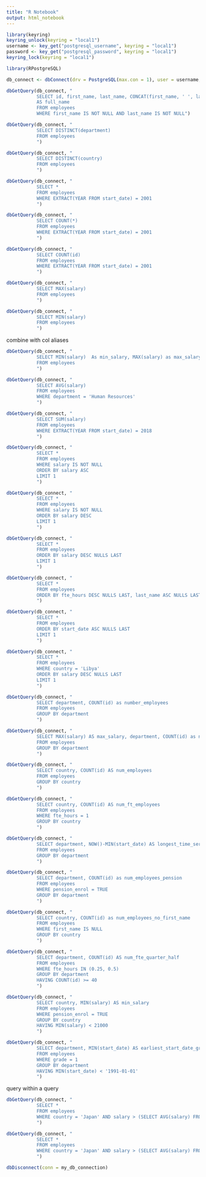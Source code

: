 ```yaml
---
title: "R Notebook"
output: html_notebook
---
```


```r
library(keyring)
keyring_unlock(keyring = "local1")
username <- key_get("postgresql_username", keyring = "local1")
password <- key_get("postgresql_password", keyring = "local1")
keyring_lock(keyring = "local1")

library(RPostgreSQL)

db_connect <- dbConnect(drv = PostgreSQL(max.con = 1), user = username, password = password, dbname = "omni_employees", host = "localhost")
```


```r
dbGetQuery(db_connect, "
           SELECT id, first_name, last_name, CONCAT(first_name, ' ', last_name)
           AS full_name
           FROM employees
           WHERE first_name IS NOT NULL AND last_name IS NOT NULL")
``` 

```r
dbGetQuery(db_connect, "
           SELECT DISTINCT(department)
           FROM employees
           ")
``` 


```r
dbGetQuery(db_connect, "
           SELECT DISTINCT(country)
           FROM employees
           ")
```

```r
dbGetQuery(db_connect, "
           SELECT *
           FROM employees
           WHERE EXTRACT(YEAR FROM start_date) = 2001
           ")
```

```r
dbGetQuery(db_connect, "
           SELECT COUNT(*)
           FROM employees
           WHERE EXTRACT(YEAR FROM start_date) = 2001
           ")
```

```r
dbGetQuery(db_connect, "
           SELECT COUNT(id)
           FROM employees
           WHERE EXTRACT(YEAR FROM start_date) = 2001
           ")
```

```r
dbGetQuery(db_connect, "
           SELECT MAX(salary) 
           FROM employees
           ")
```

```r
dbGetQuery(db_connect, "
           SELECT MIN(salary) 
           FROM employees
           ")
```

combine with col aliases
```r
dbGetQuery(db_connect, "
           SELECT MIN(salary)  As min_salary, MAX(salary) as max_salary
           FROM employees
           ")
```


```r
dbGetQuery(db_connect, "
           SELECT AVG(salary) 
           FROM employees
           WHERE department = 'Human Resources'
           ")
```

```r
dbGetQuery(db_connect, "
           SELECT SUM(salary) 
           FROM employees
           WHERE EXTRACT(YEAR FROM start_date) = 2018
           ")
```

```r
dbGetQuery(db_connect, "
           SELECT *
           FROM employees
           WHERE salary IS NOT NULL
           ORDER BY salary ASC
           LIMIT 1
           ")
```


```r
dbGetQuery(db_connect, "
           SELECT *
           FROM employees
           WHERE salary IS NOT NULL
           ORDER BY salary DESC
           LIMIT 1
           ")
```


```r
dbGetQuery(db_connect, "
           SELECT *
           FROM employees
           ORDER BY salary DESC NULLS LAST
           LIMIT 1
           ")
```

```r
dbGetQuery(db_connect, "
           SELECT *
           FROM employees
           ORDER BY fte_hours DESC NULLS LAST, last_name ASC NULLS LAST
           ")
```

```r
dbGetQuery(db_connect, "
           SELECT *
           FROM employees
           ORDER BY start_date ASC NULLS LAST
           LIMIT 1
           ")
```


```r
dbGetQuery(db_connect, "
           SELECT *
           FROM employees
           WHERE country = 'Libya'
           ORDER BY salary DESC NULLS LAST
           LIMIT 1
           ")
```



```r
dbGetQuery(db_connect, "
           SELECT department, COUNT(id) as number_employees
           FROM employees
           GROUP BY department
           ")
```


```r
dbGetQuery(db_connect, "
           SELECT MAX(salary) AS max_salary, department, COUNT(id) as number_employees
           FROM employees
           GROUP BY department
           ")
```


```r
dbGetQuery(db_connect, "
           SELECT country, COUNT(id) AS num_employees
           FROM employees
           GROUP BY country
           ")
```

```r
dbGetQuery(db_connect, "
           SELECT country, COUNT(id) AS num_ft_employees
           FROM employees
           WHERE fte_hours = 1
           GROUP BY country
           ")
```


```r
dbGetQuery(db_connect, "
           SELECT department, NOW()-MIN(start_date) AS longest_time_served
           FROM employees
           GROUP BY department
           ")
```

```r
dbGetQuery(db_connect, "
           SELECT department, COUNT(id) as num_employees_pension
           FROM employees
           WHERE pension_enrol = TRUE
           GROUP BY department
           ")
```

```r
dbGetQuery(db_connect, "
           SELECT country, COUNT(id) as num_employees_no_first_name
           FROM employees
           WHERE first_name IS NULL
           GROUP BY country
           ")
```

```r
dbGetQuery(db_connect, "
           SELECT department, COUNT(id) AS num_fte_quarter_half
           FROM employees
           WHERE fte_hours IN (0.25, 0.5)
           GROUP BY department
           HAVING COUNT(id) >= 40
           ")
```

```r
dbGetQuery(db_connect, "
           SELECT country, MIN(salary) AS min_salary
           FROM employees
           WHERE pension_enrol = TRUE
           GROUP BY country
           HAVING MIN(salary) < 21000
           ")
```


```r
dbGetQuery(db_connect, "
           SELECT department, MIN(start_date) AS earliest_start_date_grade_1
           FROM employees
           WHERE grade = 1
           GROUP BY department
           HAVING MIN(start_date) < '1991-01-01'
           ")
```

query within a query
```r
dbGetQuery(db_connect, "
           SELECT *
           FROM employees
           WHERE country = 'Japan' AND salary > (SELECT AVG(salary) FROM employees)
           ")
```


```r
dbGetQuery(db_connect, "
           SELECT *
           FROM employees
           WHERE country = 'Japan' AND salary > (SELECT AVG(salary) FROM employees)
           ")
```


```r
dbDisconnect(conn = my_db_connection)
```

